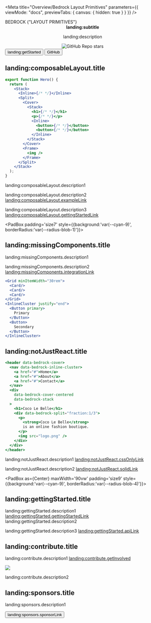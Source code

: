 
<LocaleFab />

<NameSpace ns="landing" />

<Meta
  title="Overview/Bedrock Layout Primitives"
  parameters={{ viewMode: "docs", previewTabs: { canvas: { hidden: true } } }}
/>

<SwitchToDocs />

<Stack gutter="size3">
<Cover minHeight="50vh" as={Center} maxWidth='90vw' style={{ scrollSnapAlign: "start" }}>
  <Split gutter="size5" fraction='1/3'>
     <Center centerChildren maxWidth='90%'>
      <PadBox padding={['size10', 'size1']}>
        <LogoOnly />
      </PadBox>
    </Center>
    <Stack gutter="size3" style={{background:"var(--cyan-9)", borderRadius:'var(--radius-blob-2)'}}>
      <Heading>
        <span>BEDROCK</span>
        <SubHeading>
          {"LAYOUT PRIMITIVES"}
        </SubHeading>
      </Heading>
      <Center
        as="p"
        centerText
        style={{ fontSize: "var(--font-size-fluid-1)", color:"white" }}
      >
        <strong><Intl>landing:subtitle</Intl></strong>
        <p>
         <Intl>landing:description</Intl>
        </p>
      </Center>
      <Center centerChildren as='a' href='https://github.com/Bedrock-Layouts/Bedrock/stargazers'>
        <img src='https://img.shields.io/github/stars/Bedrock-Layouts/Bedrock?style=social' alt='GitHub Repo stars'/>
      </Center>
      <Inline gutter="size3" justify="center" switchAt='20rem' minItemWidth="fit-content">
        <Button primary as="a" href="/?path=/docs/getting-started-introduction--docs">
          <Intl>landing:getStarted</Intl>
        </Button>
        <Button as="a" href="https://github.com/Bedrock-Layouts/Bedrock" target="__blank" rel="noreferer noopener">
          <span>GitHub</span>
        </Button>
      </Inline>
    </Stack>

  </Split>
</Cover>

<PadBox padding='size7' >

## <Intl>landing:composableLayout.title</Intl>

<Split fraction='1/3' gutter='size9' switchAt="42rem" >
<Reel style={{flexDirection:'column'}}>

```jsx
export function Hero() {
  return (
    <Stack>
      <Inline>{/* */}</Inline>
      <Split>
        <Cover>
          <Stack>
            <h1>{/* */}</h1>
            <p>{/* */}</p>
            <Inline>
              <button>{/* */}</button>
              <button>{/* */}</button>
            </Inline>
          </Stack>
        </Cover>
        <Frame>
          <img />
        </Frame>
      </Split>
    </Stack>
  );
}
```

  </Reel>
<section>

<p>
  <Intl>landing:composableLayout.description1</Intl>
</p>

<p>
  <Intl>landing:composableLayout.description2</Intl>
  <a href="/?path=/docs/examples-web-dev--docs">
    <Intl>landing:composableLayout.exampleLink</Intl>
  </a>
</p>

<p>
  <Intl>landing:composableLayout.description3</Intl>
  <a href="/?path=/docs/getting-started-introduction--docs">
    <Intl>landing:composableLayout.gettingStartedLink</Intl>
  </a>
</p>

  </section>
  </Split>
</PadBox>

<PadBox padding='size7' style={{background:'var(--cyan-9)', borderRadius:'var(--radius-blob-1)'}}>

## <Intl>landing:missingComponents.title</Intl>

<Split gutter='size7' switchAt="40rem">
  <section>

<p>
  <Intl>landing:missingComponents.description1</Intl>
</p>

<p>
  <Intl>landing:missingComponents.description2</Intl>
  <a href="/?path=/docs/getting-started-lesson-3-spacing--docs">
    <Intl>landing:missingComponents.integrationLink</Intl>
  </a>
</p>

  </section>
  <Reel style={{flexDirection:'column'}}>

```jsx
<Grid minItemWidth="30rem">
  <Card/>
  <Card/>
  <Card/>
</Grid>
<InlineCluster justify="end">
  <Button primary>
    Primary
  </Button>
  <Button>
    Secondary
  </Button>
</InlineCluster>
```

  </Reel>
  </Split>
</PadBox>

<PadBox padding='size7' >

## <Intl>landing:notJustReact.title</Intl>

<Split fraction='1/2' gutter='size7' switchAt="43rem">
<Reel style={{flexDirection:'column'}}>

```jsx
<header data-bedrock-cover>
  <nav data-bedrock-inline-cluster>
    <a href="#">Home</a>
    <a href="#">About</a>
    <a href="#">Contact</a>
  </nav>
  <div
    data-bedrock-cover-centered
    data-bedrock-stack
  >
    <h1>Coco Le Belle</h1>
    <div data-bedrock-split="fraction:1/3">
      <p>
        <strong>Coco Le Belle</strong>
        is an online fashion boutique.
      </p>
      <img src="logo.png" />
    </div>
  </div>
</header>
```

  </Reel>
  <section>

<p>
  <Intl>landing:notJustReact.description1</Intl>
  <a href="/?path=/docs/css-only-a-css-only-version--docs">
    <Intl>landing:notJustReact.cssOnlyLink</Intl>
  </a>
</p>

<p>
  <Intl>landing:notJustReact.description2</Intl>
  <a href="https://solid.bedrock-layout.dev" target="_blank">
    <Intl>landing:notJustReact.solidLink</Intl>
  </a>
</p>

  </section>
  </Split>
</PadBox>

<PadBox as={Center} maxWidth='90vw' padding='size9' style={{background:'var(--cyan-9)', borderRadius:'var(--radius-blob-4)'}}>

## <Intl>landing:gettingStarted.title</Intl>

<p>
  <Intl>landing:gettingStarted.description1</Intl>
  <a href="/docs/getting-started-introduction--docs">
    <Intl>landing:gettingStarted.gettingStartedLink</Intl>
  </a>
  <Intl>landing:gettingStarted.description2</Intl>
</p>

<p>
  <Intl>landing:gettingStarted.description3</Intl>
  <a href="/docs/spacer-components-stack--api">
    <Intl>landing:gettingStarted.apiLink</Intl>
  </a>
</p>

</PadBox>

<PadBox as={Center} maxWidth='90vw' padding='size9'>

## <Intl>landing:contribute.title</Intl>

<p>
  <Intl>landing:contribute.description1</Intl>
  <a href="/?path=/docs/overview-contributing--docs">
    <Intl>landing:contribute.getInvolved</Intl>
  </a>
</p>

<a href="https://github.com/Bedrock-Layouts/Bedrock/graphs/contributors">
  <img src="https://contrib.rocks/image?repo=Bedrock-Layouts/Bedrock" />
</a>

<p>
  <Intl>landing:contribute.description2</Intl>
</p>

<InlineCluster gutter="size3">
  <a href="https://github.com/ajcwebdev" target="_blank">
    <Avatar
      src="https://avatars.githubusercontent.com/u/12433465?v=4"
      alt="Anthony Campolo ajcwebdev"
    />
  </a>
  <a href="https://github.com/httpete" target="_blank">
    <Avatar
      src="https://avatars.githubusercontent.com/u/1200635?v=4"
      alt="Pete Smith httpete"
    />
  </a>
  <a href="https://github.com/rajatk16" target="_blank">
    <Avatar
      src="https://avatars.githubusercontent.com/u/23185733?v=4"
      alt="Rajat rajatk16"
    />
  </a>
  <a href="https://twitter.com/trostcodes" target="_blank">
    <Avatar
      src="https://pbs.twimg.com/profile_images/1558116076717805570/iICPBWXm_400x400.jpg"
      alt="Alex Trost"
    />
  </a>
  <a href="https://twitter.com/chantastic" target="_blank">
    <Avatar
      src="https://pbs.twimg.com/profile_images/1646201135827501061/UGO77MZ8_400x400.png"
      alt="Michael Chan"
    />
  </a>
</InlineCluster>

## <Intl>landing:sponsors.title</Intl>

<p>
  <Intl>landing:sponsors.description1</Intl>
</p>

  <a href="https://github.com/sponsors/Bedrock-Layouts?o=sd&sc=t ">
    <Button>
      <Intl>landing:sponsors.sponsorLink</Intl>
    </Button>
  </a>
</PadBox>

</Stack>
